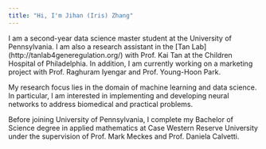 ```yaml
---
title: "Hi, I'm Jihan (Iris) Zhang"
---
```


I am a second-year data science master student at the University of Pennsylvania. I am also a research assistant in the [Tan Lab] (http://tanlab4generegulation.org/) with Prof. Kai Tan at the Children Hospital of Philadelphia. In addition, I am currently working on a marketing project with Prof. Raghuram Iyengar and Prof. Young-Hoon Park. 

My research focus lies in the domain of machine learning and data science. In particular, I am interested in implementing and developing neural networks to address biomedical and practical problems.   

Before joining University of Pennsylvania, I complete my Bachelor of Science degree in applied mathematics at Case Western Reserve University under the supervision of Prof. Mark Meckes and Prof. Daniela Calvetti.

